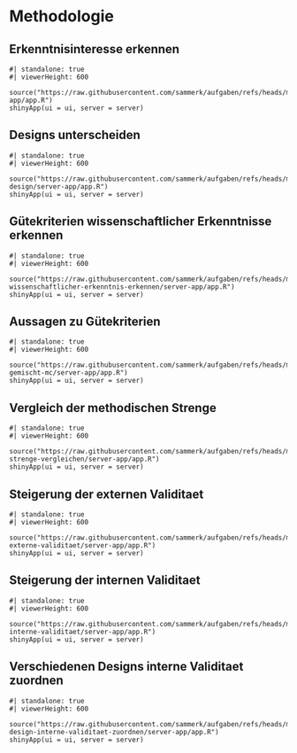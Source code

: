 # Methodologie
## Erkenntnisinteresse erkennen
```shinylive-r
#| standalone: true
#| viewerHeight: 600

source("https://raw.githubusercontent.com/sammerk/aufgaben/refs/heads/master/methodologie/erkenntnisinteresse/server-app/app.R")
shinyApp(ui = ui, server = server)
```

## Designs unterscheiden
```shinylive-r
#| standalone: true
#| viewerHeight: 600

source("https://raw.githubusercontent.com/sammerk/aufgaben/refs/heads/master/methodologie/experimentelles-design/server-app/app.R")
shinyApp(ui = ui, server = server)
```

## Gütekriterien wissenschaftlicher Erkenntnisse erkennen
```shinylive-r
#| standalone: true
#| viewerHeight: 600

source("https://raw.githubusercontent.com/sammerk/aufgaben/refs/heads/master/methodologie/guetekriterium-wissenschaftlicher-erkenntnis-erkennen/server-app/app.R")
shinyApp(ui = ui, server = server)
```


## Aussagen zu Gütekriterien
```shinylive-r
#| standalone: true
#| viewerHeight: 600

source("https://raw.githubusercontent.com/sammerk/aufgaben/refs/heads/master/methodologie/guetekriterien-gemischt-mc/server-app/app.R")
shinyApp(ui = ui, server = server)
```




## Vergleich der methodischen Strenge
```shinylive-r
#| standalone: true
#| viewerHeight: 600

source("https://raw.githubusercontent.com/sammerk/aufgaben/refs/heads/master/methodologie/methodische-strenge-vergleichen/server-app/app.R")
shinyApp(ui = ui, server = server)
```


## Steigerung der externen Validitaet
```shinylive-r
#| standalone: true
#| viewerHeight: 600

source("https://raw.githubusercontent.com/sammerk/aufgaben/refs/heads/master/methodologie/steigerung-externe-validitaet/server-app/app.R")
shinyApp(ui = ui, server = server)
```


## Steigerung der internen Validitaet
```shinylive-r
#| standalone: true
#| viewerHeight: 600

source("https://raw.githubusercontent.com/sammerk/aufgaben/refs/heads/master/methodologie/steigerung-interne-validitaet/server-app/app.R")
shinyApp(ui = ui, server = server)
```

## Verschiedenen Designs interne Validitaet zuordnen
```shinylive-r
#| standalone: true
#| viewerHeight: 600

source("https://raw.githubusercontent.com/sammerk/aufgaben/refs/heads/master/methodologie/dem-design-interne-validitaet-zuordnen/server-app/app.R")
shinyApp(ui = ui, server = server)
```